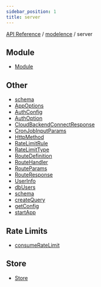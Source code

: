 ```yaml
---
sidebar_position: 1
title: server
---
```


[API Reference](/api-reference/modelence/server/../../index) / [modelence](/api-reference/modelence/server/../index) / server

## Module

- [Module](/api-reference/modelence/server/classes/Module)

## Other

- [schema](/api-reference/modelence/server/namespaces/schema/index)
- [AppOptions](/api-reference/modelence/server/type-aliases/AppOptions)
- [AuthConfig](/api-reference/modelence/server/type-aliases/AuthConfig)
- [AuthOption](/api-reference/modelence/server/type-aliases/AuthOption)
- [CloudBackendConnectResponse](/api-reference/modelence/server/type-aliases/CloudBackendConnectResponse)
- [CronJobInputParams](/api-reference/modelence/server/type-aliases/CronJobInputParams)
- [HttpMethod](/api-reference/modelence/server/type-aliases/HttpMethod)
- [RateLimitRule](/api-reference/modelence/server/type-aliases/RateLimitRule)
- [RateLimitType](/api-reference/modelence/server/type-aliases/RateLimitType)
- [RouteDefinition](/api-reference/modelence/server/type-aliases/RouteDefinition)
- [RouteHandler](/api-reference/modelence/server/type-aliases/RouteHandler)
- [RouteParams](/api-reference/modelence/server/type-aliases/RouteParams)
- [RouteResponse](/api-reference/modelence/server/type-aliases/RouteResponse)
- [UserInfo](/api-reference/modelence/server/type-aliases/UserInfo)
- [dbUsers](/api-reference/modelence/server/variables/dbUsers)
- [schema](/api-reference/modelence/server/variables/schema)
- [createQuery](/api-reference/modelence/server/functions/createQuery)
- [getConfig](/api-reference/modelence/server/functions/getConfig)
- [startApp](/api-reference/modelence/server/functions/startApp)

## Rate Limits

- [consumeRateLimit](/api-reference/modelence/server/functions/consumeRateLimit)

## Store

- [Store](/api-reference/modelence/server/classes/Store)
